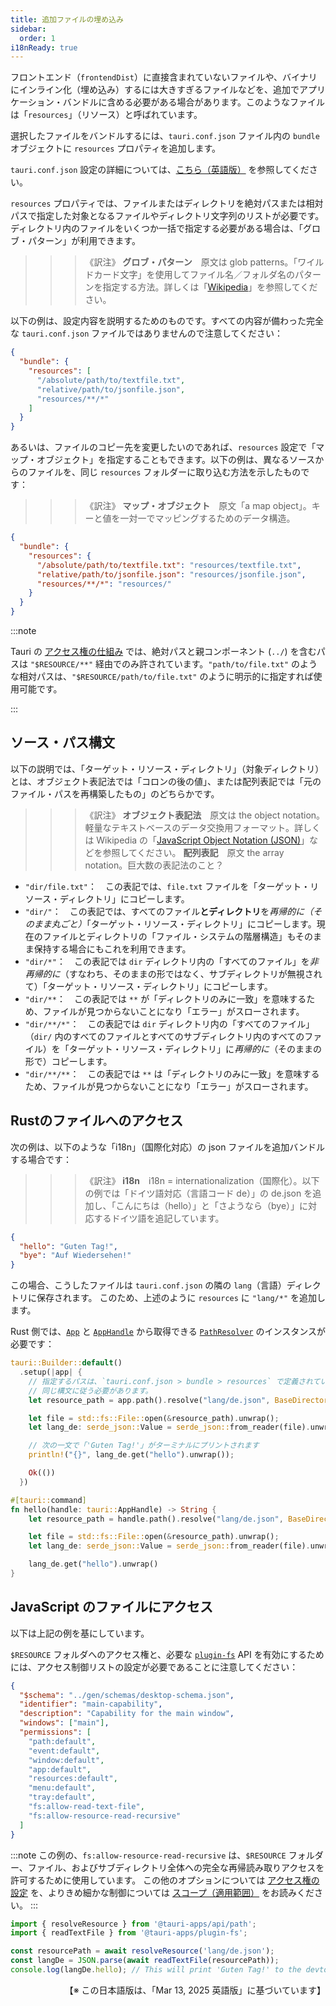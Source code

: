 ```yaml
---
title: 追加ファイルの埋め込み
sidebar:
  order: 1
i18nReady: true
---
```


フロントエンド（`frontendDist`）に直接含まれていないファイルや、バイナリにインライン化（埋め込み）するには大きすぎるファイルなどを、追加でアプリケーション・バンドルに含める必要がある場合があります。このようなファイルは「`resources`」（リソース）と呼ばれています。

選択したファイルをバンドルするには、`tauri.conf.json` ファイル内の `bundle` オブジェクトに `resources` プロパティを追加します。

`tauri.conf.json` 設定の詳細については、[こちら（英語版）][tauri.bundle] を参照してください。

`resources` プロパティでは、ファイルまたはディレクトリを絶対パスまたは相対パスで指定した対象となるファイルやディレクトリ文字列のリストが必要です。ディレクトリ内のファイルをいくつか一括で指定する必要がある場合は、「グロブ・パターン」が利用できます。

> > > 《訳注》 **グロブ・パターン**　原文は glob patterns。「ワイルドカード文字」を使用してファイル名／フォルダ名のパターンを指定する方法。詳しくは「[Wikipedia](https://ja.wikipedia.org/wiki/グロブ)」を参照してください。

以下の例は、設定内容を説明するためのものです。すべての内容が備わった完全な `tauri.conf.json` ファイルではありませんので注意してください：

```json title=tauri.conf.json
{
  "bundle": {
    "resources": [
      "/absolute/path/to/textfile.txt",
      "relative/path/to/jsonfile.json",
      "resources/**/*"
    ]
  }
}
```

あるいは、ファイルのコピー先を変更したいのであれば、`resources` 設定で「マップ・オブジェクト」を指定することもできます。以下の例は、異なるソースからのファイルを、同じ `resources` フォルダーに取り込む方法を示したものです：

> > > 《訳注》 **マップ・オブジェクト**　原文「a map object」。キーと値を一対一でマッピングするためのデータ構造。

```json title=tauri.conf.json
{
  "bundle": {
    "resources": {
      "/absolute/path/to/textfile.txt": "resources/textfile.txt",
      "relative/path/to/jsonfile.json": "resources/jsonfile.json",
      "resources/**/*": "resources/"
    }
  }
}
```

:::note

Tauri の [アクセス権の仕組み](/reference/acl/capability/) では、絶対パスと親コンポーネント (`../`) を含むパスは `"$RESOURCE/**"` 経由でのみ許されています。`"path/to/file.txt"` のような相対パスは、`"$RESOURCE/path/to/file.txt"` のように明示的に指定すれば使用可能です。

:::

## ソース・パス構文

以下の説明では、「ターゲット・リソース・ディレクトリ」（対象ディレクトリ）とは、オブジェクト表記法では「コロンの後の値」、または配列表記では「元のファイル・パスを再構築したもの」のどちらかです。

> > > 《訳注》 **オブジェクト表記法**　原文は the object notation。軽量なテキストベースのデータ交換用フォーマット。詳しくは Wikipedia の「[JavaScript Object Notation (JSON)](https://ja.wikipedia.org/wiki/JavaScript_Object_Notation)」などを参照してください。
> > > **配列表記**　原文 the array notation。巨大数の表記法のこと？

- `"dir/file.txt"`：　この表記では、`file.txt` ファイルを「ターゲット・リソース・ディレクトリ」にコピーします。
- `"dir/"`：　この表記では、すべてのファイル**とディレクトリ**を*再帰的に（そのまま丸ごと）*「ターゲット・リソース・ディレクトリ」にコピーします。現在のファイルとディレクトリの「ファイル・システムの階層構造」もそのまま保持する場合にもこれを利用できます。
- `"dir/*"`：　この表記では `dir` ディレクトリ内の「すべてのファイル」を*非再帰的に*（すなわち、そのままの形ではなく、サブディレクトリが無視されて）「ターゲット・リソース・ディレクトリ」にコピーします。
- `"dir/**`：　この表記では `**` が「ディレクトリのみに一致」を意味するため、ファイルが見つからないことになり「エラー」がスローされます。
- `"dir/**/*"`：　この表記では `dir` ディレクトリ内の「すべてのファイル」（`dir/` 内のすべてのファイルとすべてのサブディレクトリ内のすべてのファイル）を「ターゲット・リソース・ディレクトリ」に*再帰的に*（そのままの形で）コピーします。
- `"dir/**/**`：　この表記では `**` は「ディレクトリのみに一致」を意味するため、ファイルが見つからないことになり「エラー」がスローされます。

## Rustのファイルへのアクセス

次の例は、以下のような「i18n」（国際化対応）の json ファイルを追加バンドルする場合です：

> > > 《訳注》 **i18n**　i18n = internationalization（国際化）。以下の例では「ドイツ語対応（言語コード de）」の de.json を追加し、「こんにちは（hello）」と「さようなら（bye）」に対応するドイツ語を追記しています。

```json title=de.json
{
  "hello": "Guten Tag!",
  "bye": "Auf Wiedersehen!"
}
```

この場合、こうしたファイルは `tauri.conf.json` の隣の `lang`（言語）ディレクトリに保存されます。
このため、上述のように `resources` に `"lang/*"` を追加します。

Rust 側では、[`App`] と [`AppHandle`] から取得できる [`PathResolver`] のインスタンスが必要です：

```rust
tauri::Builder::default()
  .setup(|app| {
    // 指定するパスは、`tauri.conf.json > bundle > resources` で定義されているのと
    // 同じ構文に従う必要があります。
    let resource_path = app.path().resolve("lang/de.json", BaseDirectory::Resource)?;

    let file = std::fs::File::open(&resource_path).unwrap();
    let lang_de: serde_json::Value = serde_json::from_reader(file).unwrap();

    // 次の一文で「'Guten Tag!'」がターミナルにプリントされます
    println!("{}", lang_de.get("hello").unwrap());

    Ok(())
  })
```

```rust
#[tauri::command]
fn hello(handle: tauri::AppHandle) -> String {
    let resource_path = handle.path().resolve("lang/de.json", BaseDirectory::Resource)?;

    let file = std::fs::File::open(&resource_path).unwrap();
    let lang_de: serde_json::Value = serde_json::from_reader(file).unwrap();

    lang_de.get("hello").unwrap()
}
```

## JavaScript のファイルにアクセス

以下は上記の例を基にしています。

`$RESOURCE` フォルダへのアクセス権と、必要な [`plugin-fs`] API を有効にするためには、アクセス制御リストの設定が必要であることに注意してください：

```json title=src-tauri/capabilities/default.json ins={14-15}
{
  "$schema": "../gen/schemas/desktop-schema.json",
  "identifier": "main-capability",
  "description": "Capability for the main window",
  "windows": ["main"],
  "permissions": [
    "path:default",
    "event:default",
    "window:default",
    "app:default",
    "resources:default",
    "menu:default",
    "tray:default",
    "fs:allow-read-text-file",
    "fs:allow-resource-read-recursive"
  ]
}
```

:::note
この例の、`fs:allow-resource-read-recursive` は、`$RESOURCE` フォルダー、ファイル、およびサブディレクトリ全体への完全な再帰読み取りアクセスを許可するために使用しています。
この他のオプションについては [アクセス権の設定] を、よりきめ細かな制御については [スコープ（適用範囲）] をお読みください。
:::

```javascript
import { resolveResource } from '@tauri-apps/api/path';
import { readTextFile } from '@tauri-apps/plugin-fs';

const resourcePath = await resolveResource('lang/de.json');
const langDe = JSON.parse(await readTextFile(resourcePath));
console.log(langDe.hello); // This will print 'Guten Tag!' to the devtools console
```

[tauri.bundle]: /reference/config/#bundleconfig
[`pathresolver`]: https://docs.rs/tauri/latest/tauri/path/struct.PathResolver.html
[`app`]: https://docs.rs/tauri/latest/tauri/struct.App.html
[`apphandle`]: https://docs.rs/tauri/latest/tauri/struct.AppHandle.html
[`plugin-fs`]: /reference/javascript/fs/
[アクセス権の設定]: /ja/plugin/file-system/#scopes
[スコープ（適用範囲）]: /ja/reference/acl/scope/

<div style="text-align: right">
  【※ この日本語版は、「Mar 13, 2025 英語版」に基づいています】
</div>
